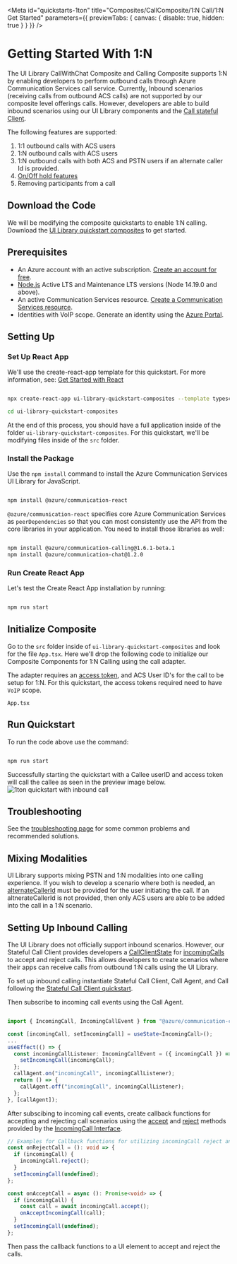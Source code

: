 
<Meta
  id="quickstarts-1ton"
  title="Composites/CallComposite/1:N Call/1:N Get Started"
  parameters={{ previewTabs: { canvas: { disable: true, hidden: true } } }}
/>

# Getting Started With 1:N

<DetailedBetaBanner />

The UI Library CallWithChat Composite and Calling Composite supports 1:N by enabling developers to perform outbound calls through
Azure Communication Services call service. Currently, Inbound scenarios (receiving calls from outbound ACS calls) are not supported by our composite level offerings calls.
However, developers are able to build inbound scenarios using our UI Library components and the [Call stateful Client](./?path=/docs/quickstarts-statefulcallclient--page).

The following features are supported:

1. 1:1 outbound calls with ACS users
2. 1:N outbound calls with ACS users
3. 1:N outbound calls with both ACS and PSTN users if an alternate caller Id is provided.
4. [On/Off hold features](?path=/docs/composite-adapters--page)
5. Removing participants from a call

## Download the Code

We will be modifying the composite quickstarts to enable 1:N calling.
Download the [UI Library quickstart composites](https://github.com/Azure-Samples/communication-services-javascript-quickstarts/tree/main/ui-library-quickstart-composites) to get started.

## Prerequisites

- An Azure account with an active subscription. [Create an account for free](https://azure.microsoft.com/free/?WT.mc_id=A261C142F).
- [Node.js](https://nodejs.org/) Active LTS and Maintenance LTS versions (Node 14.19.0 and above).
- An active Communication Services resource. [Create a Communication Services resource](https://docs.microsoft.com/azure/communication-services/quickstarts/create-communication-resource?tabs=windows&pivots=platform-azp).
- Identities with VoIP scope. Generate an identity using the [Azure Portal](https://docs.microsoft.com/azure/communication-services/quickstarts/identity/quick-create-identity).

## Setting Up

### Set Up React App

We'll use the create-react-app template for this quickstart. For more information, see: [Get Started with React](https://reactjs.org/docs/create-a-new-react-app.html)

```bash

npx create-react-app ui-library-quickstart-composites --template typescript

cd ui-library-quickstart-composites

```

At the end of this process, you should have a full application inside of the folder `ui-library-quickstart-composites`.
For this quickstart, we'll be modifying files inside of the `src` folder.

### Install the Package

Use the `npm install` command to install the Azure Communication Services UI Library for JavaScript.

```bash

npm install @azure/communication-react

```

`@azure/communication-react` specifies core Azure Communication Services as `peerDependencies` so that
you can most consistently use the API from the core libraries in your application. You need to install those libraries as well:

```bash

npm install @azure/communication-calling@1.6.1-beta.1
npm install @azure/communication-chat@1.2.0

```

### Run Create React App

Let's test the Create React App installation by running:

```bash

npm run start

```

## Initialize Composite

Go to the `src` folder inside of `ui-library-quickstart-composites` and look for the file `App.tsx`.
Here we'll drop the following code to initialize our Composite Components for 1:N Calling using the call adapter.

The adapter requires an [access token](https://docs.microsoft.com/azure/communication-services/concepts/identity-model#access-tokens),
and ACS User ID's for the call to be setup for 1:N. For this quickstart, the access tokens required need to have `VoIP` scope.

`App.tsx`

<Source code={Quickstart1TonSnippet} />

## Run Quickstart

To run the code above use the command:

```bash

npm run start

```

Successfully starting the quickstart with a Callee userID and access token will call the callee as seen in the preview image below.
![1ton quickstart with inbound call](images/1ton-quickstart-with-inbound.png)

## Troubleshooting

See the [troubleshooting page](./?path=/story/troubleshooting--page) for some common problems and recommended solutions.

## Mixing Modalities

UI Library supports mixing PSTN and 1:N modalities into one calling experience. If you wish to develop a scenario where
both is needed, an [alternateCallerId](./?path=/docs/composite-adapters--page) must be provided for the user initiating the call.
If an altnerateCallerId is not provided, then only ACS users are able to be added into the call in a 1:N scenario.

## Setting Up Inbound Calling

The UI Library does not officially support inbound scenarios. However, our Stateful Call Client provides developers a [CallClientState](https://docs.microsoft.com/en-us/javascript/api/@azure/communication-react/callclientstate?)
for [incomingCalls](https://docs.microsoft.com/en-us/javascript/api/@azure/communication-react/callclientstate#@azure-communication-react-callclientstate-incomingcalls)
to accept and reject calls. This allows developers to create scenarios where their apps can receive calls from outbound 1:N calls using the UI Library.

To set up inbound calling instantiate Stateful Call Client, Call Agent, and Call following the [Stateful Call Client quickstart](./?path=/docs/quickstarts-statefulcallclient--page).

Then subscribe to incoming call events using the Call Agent.

```typescript

import { IncomingCall, IncomingCallEvent } from "@azure/communication-calling";

const [incomingCall, setIncomingCall] = useState<IncomingCall>();
...
useEffect(() => {
  const incomingCallListener: IncomingCallEvent = ({ incomingCall }) => {
    setIncomingCall(incomingCall);
  };
  callAgent.on("incomingCall", incomingCallListener);
  return () => {
    callAgent.off("incomingCall", incomingCallListener);
  };
}, [callAgent]);
```

After subscibing to incoming call events, create callback functions for accepting and rejecting call scenarios using the
[accept](https://docs.microsoft.com/en-us/javascript/api/azure-communication-services/@azure/communication-calling/incomingcall#@azure-communication-calling-incomingcall-accept)
and [reject](https://docs.microsoft.com/en-us/javascript/api/azure-communication-services/@azure/communication-calling/incomingcall#@azure-communication-calling-incomingcall-reject)
methods provided by the [IncomingCall Interface](https://docs.microsoft.com/en-us/javascript/api/azure-communication-services/@azure/communication-calling/incomingcall).

```typescript
// Examples for Callback functions for utilizing incomingCall reject and accept.
const onRejectCall = (): void => {
  if (incomingCall) {
    incomingCall.reject();
  }
  setIncomingCall(undefined);
};

const onAcceptCall = async (): Promise<void> => {
  if (incomingCall) {
    const call = await incomingCall.accept();
    onAcceptIncomingCall(call);
  }
  setIncomingCall(undefined);
};
```

Then pass the callback functions to a UI element to accept and reject the calls.
